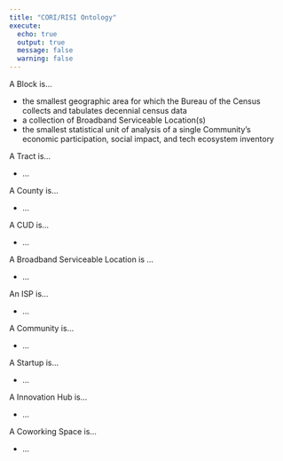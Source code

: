 ```yaml
---
title: "CORI/RISI Ontology"
execute:
  echo: true
  output: true
  message: false
  warning: false
---
```


A Block is...

  - the smallest geographic area for which the Bureau of the Census collects and tabulates decennial census data
  - a collection of Broadband Serviceable Location(s)
  - the smallest statistical unit of analysis of a single Community's economic participation, social impact, and tech ecosystem inventory

A Tract is...

  - ...

A County is...

  - ...

A CUD is...

  - ...

A Broadband Serviceable Location is ...

  - ...

An ISP is...

  - ...

A Community is...

  - ...

A Startup is...

  - ...

A Innovation Hub is...

  - ...

A Coworking Space is...

 - ...
